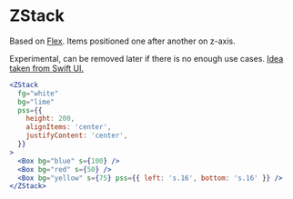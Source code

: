 # ZStack

Based on [Flex](#flex). Items positioned one after another on z-axis.

Experimental, can be removed later if there is no enough use cases.
[Idea taken from Swift UI.](https://developer.apple.com/documentation/swiftui/zstack)

```jsx live
<ZStack
  fg="white"
  bg="lime"
  pss={{
    height: 200,
    alignItems: 'center',
    justifyContent: 'center',
  }}
>
  <Box bg="blue" s={100} />
  <Box bg="red" s={50} />
  <Box bg="yellow" s={75} pss={{ left: 's.16', bottom: 's.16' }} />
</ZStack>
```
